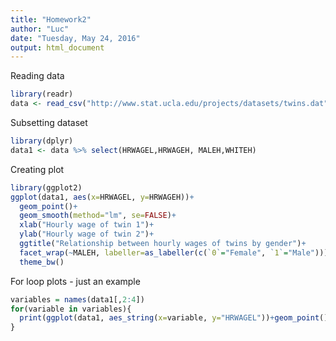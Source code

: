 ```yaml
---
title: "Homework2"
author: "Luc"
date: "Tuesday, May 24, 2016"
output: html_document
---
```


Reading data
```r
library(readr)
data <- read_csv("http://www.stat.ucla.edu/projects/datasets/twins.dat")
```

Subsetting dataset
```r
library(dplyr)
data1 <- data %>% select(HRWAGEL,HRWAGEH, MALEH,WHITEH)
```

Creating plot
```r
library(ggplot2)
ggplot(data1, aes(x=HRWAGEL, y=HRWAGEH))+
  geom_point()+
  geom_smooth(method="lm", se=FALSE)+
  xlab("Hourly wage of twin 1")+
  ylab("Hourly wage of twin 2")+
  ggtitle("Relationship between hourly wages of twins by gender")+
  facet_wrap(~MALEH, labeller=as_labeller(c(`0`="Female", `1`="Male")))+
  theme_bw()
```

For loop plots - just an example
```r
variables = names(data1[,2:4])
for(variable in variables){
  print(ggplot(data1, aes_string(x=variable, y="HRWAGEL"))+geom_point())
}
```


